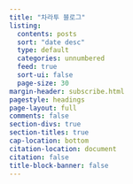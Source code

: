 ```yaml
---
title: "차라투 블로그"
listing:
  contents: posts
  sort: "date desc"
  type: default
  categories: unnumbered
  feed: true
  sort-ui: false
  page-size: 30
margin-header: subscribe.html
pagestyle: headings
page-layout: full
comments: false
section-divs: true
section-titles: true
cap-location: bottom
citation-location: document
citation: false
title-block-banner: false
---
```

